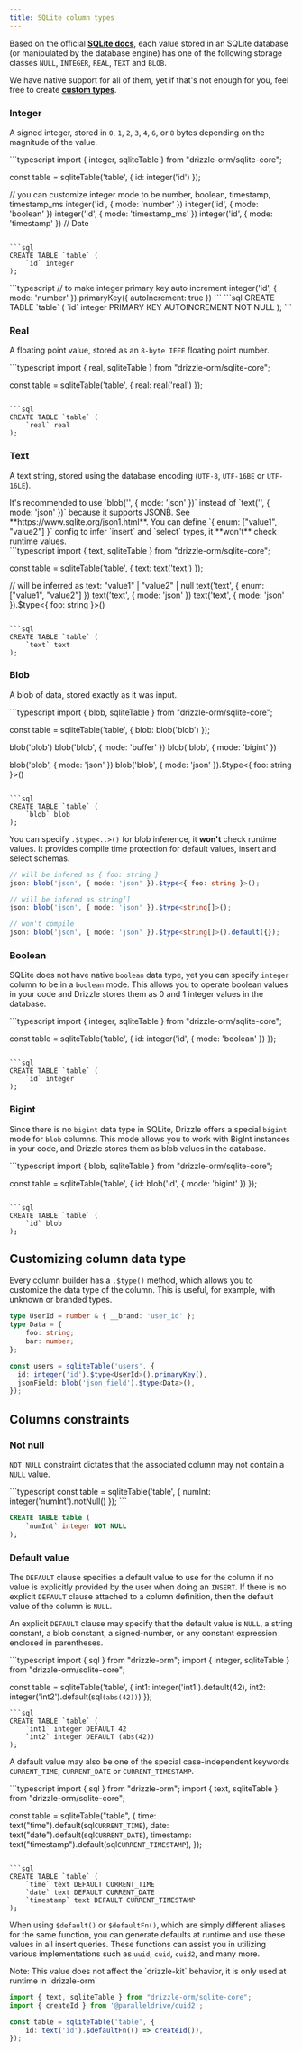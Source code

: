 ```yaml
---
title: SQLite column types
---
```



Based on the official **[SQLite docs](https://www.sqlite.org/datatype3.html)**,
each value stored in an SQLite database (or manipulated by the database engine)
has one of the following storage classes `NULL`, `INTEGER`, `REAL`, `TEXT` and `BLOB`.

We have native support for all of them, yet if that's not enough for you, feel free to create **[custom types](/docs/custom-types)**.

### Integer

A signed integer, stored in `0`, `1`, `2`, `3`, `4`, `6`, or `8` bytes depending on the magnitude of the value.

<Section>
```typescript
import { integer, sqliteTable } from "drizzle-orm/sqlite-core";

const table = sqliteTable('table', {
	id: integer('id')
});

// you can customize integer mode to be number, boolean, timestamp, timestamp_ms
integer('id', { mode: 'number' })
integer('id', { mode: 'boolean' })
integer('id', { mode: 'timestamp_ms' })
integer('id', { mode: 'timestamp' }) // Date

```

```sql
CREATE TABLE `table` (
	`id` integer
);
```

</Section>

<Section>
```typescript
// to make integer primary key auto increment
integer('id', { mode: 'number' }).primaryKey({ autoIncrement: true })
```
```sql
CREATE TABLE `table` (
	`id` integer PRIMARY KEY AUTOINCREMENT NOT NULL
);
```
</Section>

### Real

A floating point value, stored as an `8-byte IEEE` floating point number.

<Section>
```typescript
import { real, sqliteTable } from "drizzle-orm/sqlite-core";

const table = sqliteTable('table', {
	real: real('real')
});

```

```sql
CREATE TABLE `table` (
	`real` real
);
```

</Section>

### Text

A text string, stored using the database encoding (`UTF-8`, `UTF-16BE` or `UTF-16LE`).

<Callout type="info" emoji="ℹ️">
	It's recommended to use `blob('', { mode: 'json' })` instead of `text('', { mode: 'json' })` because it supports JSONB. See **https://www.sqlite.org/json1.html**.
</Callout>

<Callout type="info" emoji="ℹ️">
	You can define `{ enum: ["value1", "value2"] }` config to infer `insert` and `select` types, it **won't** check runtime values.
</Callout>

<Section>
```typescript
import { text, sqliteTable } from "drizzle-orm/sqlite-core";

const table = sqliteTable('table', {
	text: text('text')
});

// will be inferred as text: "value1" | "value2" | null
text('text', { enum: ["value1", "value2"] })
text('text', { mode: 'json' })
text('text', { mode: 'json' }).$type<{ foo: string }>()
```

```sql
CREATE TABLE `table` (
	`text` text
);
```

</Section>

### Blob

A blob of data, stored exactly as it was input.

<Section>
```typescript
import { blob, sqliteTable } from "drizzle-orm/sqlite-core";

const table = sqliteTable('table', {
	blob: blob('blob')
});

blob('blob')
blob('blob', { mode: 'buffer' })
blob('blob', { mode: 'bigint' })

blob('blob', { mode: 'json' })
blob('blob', { mode: 'json' }).$type<{ foo: string }>()

```

```sql
CREATE TABLE `table` (
	`blob` blob
);
```

You can specify `.$type<..>()` for blob inference, it **won't** check runtime values. 
It provides compile time protection for default values, insert and select schemas.  

```typescript
// will be infered as { foo: string }
json: blob('json', { mode: 'json' }).$type<{ foo: string }>();

// will be infered as string[]
json: blob('json', { mode: 'json' }).$type<string[]>();

// won't compile
json: blob('json', { mode: 'json' }).$type<string[]>().default({});
```

</Section>

### Boolean

SQLite does not have native `boolean` data type, yet you can specify `integer` column to be in a `boolean` mode. 
This allows you to operate boolean values in your code and Drizzle stores them as 0 and 1 integer
values in the database.


<Section>
```typescript
import { integer, sqliteTable } from "drizzle-orm/sqlite-core";

const table = sqliteTable('table', {
	id: integer('id', { mode: 'boolean' })
});
```

```sql
CREATE TABLE `table` (
	`id` integer
);
```

</Section>

### Bigint

Since there is no `bigint` data type in SQLite, Drizzle offers a special `bigint` mode for `blob` columns. 
This mode allows you to work with BigInt instances in your code, and Drizzle stores them as blob values in the database.


<Section>
```typescript
import { blob, sqliteTable } from "drizzle-orm/sqlite-core";

const table = sqliteTable('table', {
	id: blob('id', { mode: 'bigint' })
});

```

```sql
CREATE TABLE `table` (
	`id` blob
);
```
</Section>

## Customizing column data type
Every column builder has a `.$type()` method, which allows you to customize the data type of the column. This is useful, for example, with unknown or branded types.
```ts
type UserId = number & { __brand: 'user_id' };
type Data = {
	foo: string;
	bar: number;
};

const users = sqliteTable('users', {
  id: integer('id').$type<UserId>().primaryKey(),
  jsonField: blob('json_field').$type<Data>(),
});
```

## Columns constraints
### Not null
`NOT NULL` constraint dictates that the associated column may not contain a `NULL` value.
<Section>
```typescript
const table = sqliteTable('table', { 
	numInt: integer('numInt').notNull() 
});
```

```sql
CREATE TABLE table (
	`numInt` integer NOT NULL
);
```
</Section>

### Default value

The `DEFAULT` clause specifies a default value to use for the column if no value
is explicitly provided by the user when doing an `INSERT`.
If there is no explicit `DEFAULT` clause attached to a column definition,
then the default value of the column is `NULL`.

An explicit `DEFAULT` clause may specify that the default value is `NULL`,
a string constant, a blob constant, a signed-number, or any constant expression enclosed in parentheses.

<Section>
```typescript
import { sql } from "drizzle-orm";
import { integer, sqliteTable } from "drizzle-orm/sqlite-core";

const table = sqliteTable('table', {
	int1: integer('int1').default(42),
	int2: integer('int2').default(sql`(abs(42))`)
});

```
```sql
CREATE TABLE `table` (
	`int1` integer DEFAULT 42
	`int2` integer DEFAULT (abs(42))
);
```
</Section>

A default value may also be one of the special case-independent keywords `CURRENT_TIME`, `CURRENT_DATE` or `CURRENT_TIMESTAMP`.

<Section>
```typescript
import { sql } from "drizzle-orm";
import { text, sqliteTable } from "drizzle-orm/sqlite-core";

const table = sqliteTable("table", {
  time: text("time").default(sql`CURRENT_TIME`),
  date: text("date").default(sql`CURRENT_DATE`),
  timestamp: text("timestamp").default(sql`CURRENT_TIMESTAMP`),
});
```

```sql
CREATE TABLE `table` (
	`time` text DEFAULT CURRENT_TIME
	`date` text DEFAULT CURRENT_DATE
	`timestamp` text DEFAULT CURRENT_TIMESTAMP
);
```
</Section>

When using `$default()` or `$defaultFn()`, which are simply different aliases for the same function, 
you can generate defaults at runtime and use these values in all insert queries. 
These functions can assist you in utilizing various implementations such as `uuid`, `cuid`, `cuid2`, and many more.

<Callout type="info" emoji="ℹ️">
	Note: This value does not affect the `drizzle-kit` behavior, it is only used at runtime in `drizzle-orm`
</Callout>

```ts
import { text, sqliteTable } from "drizzle-orm/sqlite-core";
import { createId } from '@paralleldrive/cuid2';

const table = sqliteTable('table', {
	id: text('id').$defaultFn(() => createId()),
});
```
